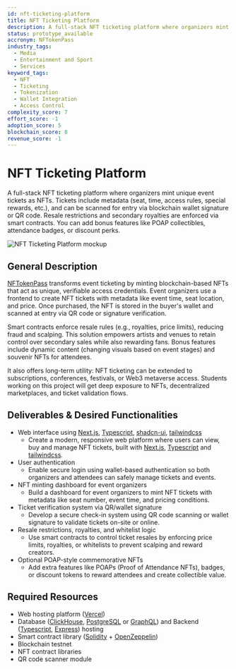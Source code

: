 ```yaml
---
id: nft-ticketing-platform
title: NFT Ticketing Platform
description: A full-stack NFT ticketing platform where organizers mint unique event tickets as NFTs. Tickets include metadata (seat, time, access rules, special rewards, etc.), and can be scanned for entry via blockchain wallet signature or QR code. Resale restrictions and secondary royalties are enforced via smart contracts. You can add bonus features like POAP collectibles, attendance badges, or discount perks.
status: prototype_available
accronym: NFTokenPass
industry_tags:
  - Media
  - Entertainment and Sport
  - Services
keyword_tags:
  - NFT
  - Ticketing
  - Tokenization
  - Wallet Integration
  - Access Control
complexity_score: 7
effort_score: -1
adoption_score: 5
blockchain_score: 8
revenue_score: -1
---
```




# NFT Ticketing Platform

A full-stack NFT ticketing platform where organizers mint unique event tickets as NFTs. Tickets include metadata (seat, time, access rules, special rewards, etc.), and can be scanned for entry via blockchain wallet signature or QR code. Resale restrictions and secondary royalties are enforced via smart contracts. You can add bonus features like POAP collectibles, attendance badges, or discount perks.

![NFT Ticketing Platform mockup](/images/project/nft-ticketing-platform.jpg)

## General Description

[NFTokenPass](https://nftokenpass.monark.io) transforms event ticketing by minting blockchain-based NFTs that act as unique, verifiable access credentials. Event organizers use a frontend to create NFT tickets with metadata like event time, seat location, and price. Once purchased, the NFT is stored in the buyer's wallet and scanned at entry via QR code or signature verification.

Smart contracts enforce resale rules (e.g., royalties, price limits), reducing fraud and scalping. This solution empowers artists and venues to retain control over secondary sales while also rewarding fans. Bonus features include dynamic content (changing visuals based on event stages) and souvenir NFTs for attendees.

It also offers long-term utility: NFT ticketing can be extended to subscriptions, conferences, festivals, or Web3 metaverse access. Students working on this project will get deep exposure to NFTs, decentralized marketplaces, and ticket validation flows.

## Deliverables & Desired Functionalities

- Web interface using [Next.js](https://nextjs.org/), [Typescript](https://www.typescriptlang.org/), [shadcn-ui](https://ui.shadcn.com/), [tailwindcss](https://tailwindcss.com/)
   - Create a modern, responsive web platform where users can view, buy and manage NFT tickets, built with [Next.js](https://nextjs.org/), [Typescript](https://www.typescriptlang.org/) and [tailwindcss](https://tailwindcss.com/).
- User authentication 
   - Enable secure login using wallet-based authentication so both organizers and attendees can safely manage tickets and events.
- NFT minting dashboard for event organizers
   - Build a dashboard for event organizers to mint NFT tickets with metadata like seat number, event time, and pricing conditions.
- Ticket verification system via QR/wallet signature
   - Develop a secure check-in system using QR code scanning or wallet signature to validate tickets on-site or online.
- Resale restrictions, royalties, and whitelist logic
   - Use smart contracts to control ticket resales by enforcing price limits, royalties, or whitelists to prevent scalping and reward creators.
- Optional POAP-style commemorative NFTs
   - Add extra features like POAPs (Proof of Attendance NFTs), badges, or discount tokens to reward attendees and create collectible value.

## Required Resources

- Web hosting platform ([Vercel](https://www.vercel.com/))
- Database ([ClickHouse](https://clickhouse.com/), [PostgreSQL](https://www.postgresql.org/) or [GraphQL](https://graphql.org/)) and Backend ([Typescript](https://www.typescriptlang.org/), [Express](https://expressjs.com/)) hosting
- Smart contract library ([Solidity](https://soliditylang.org/) + [OpenZeppelin](https://www.openzeppelin.com/))
- Blockchain testnet
- NFT contract libraries
- QR code scanner module
